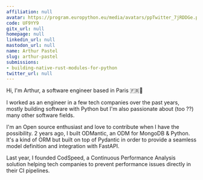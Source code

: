 ```yaml
---
affiliation: null
avatar: https://program.europython.eu/media/avatars/ppTwitter_7jRDDGe.png
code: UF9YY9
gitx_url: null
homepage: null
linkedin_url: null
mastodon_url: null
name: Arthur Pastel
slug: arthur-pastel
submissions:
- building-native-rust-modules-for-python
twitter_url: null
---
```


Hi, I'm Arthur, a software engineer based in Paris 🇫🇷🥖

I worked as an engineer in a few tech companies over the past years, mostly building software with Python but I'm also passionate about (too ??) many other software fields.

I'm an Open source enthusiast and love to contribute when I have the possibility. 2 years ago, I built ODMantic, an ODM for MongoDB & Python. It's a kind of ORM but built on top of Pydantic in order to provide a seamless model definition and integration with FastAPI.

Last year, I founded CodSpeed, a Continuous Performance Analysis solution helping tech companies to prevent performance issues directly in their CI pipelines.